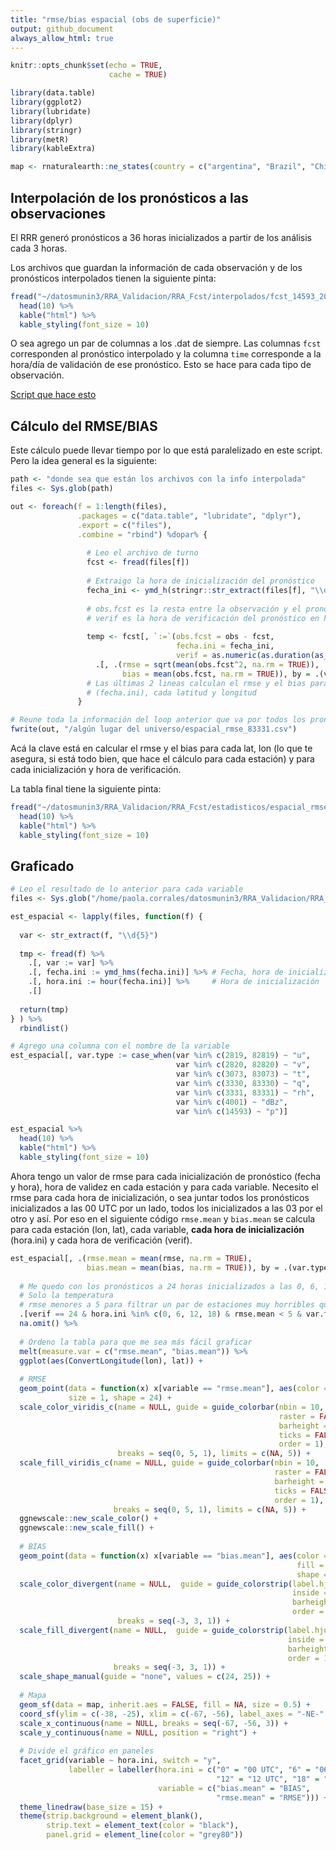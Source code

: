 ```yaml
---
title: "rmse/bias espacial (obs de superficie)"
output: github_document
always_allow_html: true
---
```


```r
knitr::opts_chunk$set(echo = TRUE,
                      cache = TRUE)

library(data.table)
library(ggplot2)
library(lubridate)
library(dplyr)
library(stringr)
library(metR)
library(kableExtra)

map <- rnaturalearth::ne_states(country = c("argentina", "Brazil", "Chile", "Uruguay", "Paraguay", "Bolivia"), returnclass = "sf")
```


## Interpolación de los pronósticos a las observaciones

El RRR generó pronósticos a 36 horas inicializados a partir de los análisis cada 3 horas. 

Los archivos que guardan la información de cada observación y de los pronósticos interpolados tienen la siguiente pinta:

```r
fread("~/datosmunin3/RRA_Validacion/RRA_Fcst/interpolados/fcst_14593_20181109_00.csv") %>% 
  head(10) %>% 
  kable("html") %>% 
  kable_styling(font_size = 10)
```

O sea agrego un par de columnas a los .dat de siempre. Las columnas `fcst` corresponden al pronóstico interpolado y la columna `time` corresponde a la hora/día de validación de ese pronóstico. Esto se hace para cada tipo de observación. 

[Script que hace esto](https://github.com/paocorrales/Validacion_RRA/blob/master/interp_obs_parallel.R)

## Cálculo del RMSE/BIAS

Este cálculo puede llevar tiempo por lo que está paralelizado en este script. Pero la idea general es la siguiente:

```r
path <- "donde sea que están los archivos con la info interpolada"
files <- Sys.glob(path)

out <- foreach(f = 1:length(files),
               .packages = c("data.table", "lubridate", "dplyr"),
               .export = c("files"),
               .combine = "rbind") %dopar% {
                 
                 # Leo el archivo de turno
                 fcst <- fread(files[f])
                 
                 # Extraigo la hora de inicialización del pronóstico
                 fecha_ini <- ymd_h(stringr::str_extract(files[f], "\\d{8}_\\d{2}"))
                 
                 # obs.fcst es la resta entre la observación y el pronóstico interpolado
                 # verif es la hora de verificación del pronóstico en horas, va de 0 a 36.
                 
                 temp <- fcst[, `:=`(obs.fcst = obs - fcst,
                                     fecha.ini = fecha_ini,
                                     verif = as.numeric(as.duration(as_datetime(time.obs) - fecha_ini), "hour"))] %>%
                   .[, .(rmse = sqrt(mean(obs.fcst^2, na.rm = TRUE)), 
                         bias = mean(obs.fcst, na.rm = TRUE)), by = .(verif, fecha.ini, lon, lat)]
                 # Las últimas 2 lineas calculan el rmse y el bias para cada hora de verificación (verif), cada inicialización
                 # (fecha.ini), cada latitud y longitud
               }

# Reune toda la información del loop anterior que va por todos los pronósticos y guarda un ínico archivo.
fwrite(out, "/algún lugar del universo/espacial_rmse_83331.csv")
```

Acá la clave está en calcular el rmse y el bias para cada lat, lon (lo que te asegura, si está todo bien, que hace el cálculo para cada estación) y para cada inicialización y hora de verificación. 

La tabla final tiene la siguiente pinta:

```r
fread("~/datosmunin3/RRA_Validacion/RRA_Fcst/estadisticos/espacial_rmse_82820.csv") %>% 
  head(10) %>% 
  kable("html") %>% 
  kable_styling(font_size = 10)
```

## Graficado

```r
# Leo el resultado de lo anterior para cada variable
files <- Sys.glob("/home/paola.corrales/datosmunin3/RRA_Validacion/RRA_Fcst/estadisticos/espacial*")

est_espacial <- lapply(files, function(f) {
  
  var <- str_extract(f, "\\d{5}")
  
  tmp <- fread(f) %>% 
    .[, var := var] %>%
    .[, fecha.ini := ymd_hms(fecha.ini)] %>% # Fecha, hora de inicialización
    .[, hora.ini := hour(fecha.ini)] %>%     # Hora de inicialización
    .[]
  
  return(tmp)
} ) %>% 
  rbindlist() 

# Agrego una columna con el nombre de la variable
est_espacial[, var.type := case_when(var %in% c(2819, 82819) ~ "u",
                                     var %in% c(2820, 82820) ~ "v",
                                     var %in% c(3073, 83073) ~ "t",
                                     var %in% c(3330, 83330) ~ "q",
                                     var %in% c(3331, 83331) ~ "rh",
                                     var %in% c(4001) ~ "dBz",
                                     var %in% c(14593) ~ "p")]

est_espacial %>% 
  head(10) %>% 
  kable("html") %>% 
  kable_styling(font_size = 10)
```

Ahora tengo un valor de rmse para cada inicialización de pronóstico (fecha y hora), hora de validez en cada estación y para cada variable. Necesito el rmse para cada hora de inicialización, o sea juntar todos los pronósticos inicializados a las 00 UTC por un lado, todos los inicializados a las 03 por el otro y así. Por eso en el siguiente código `rmse.mean` y `bias.mean` se calcula para cada estación (lon, lat), cada variable, **cada hora de inicialización** (hora.ini) y cada hora de verificación (verif).

```r
est_espacial[, .(rmse.mean = mean(rmse, na.rm = TRUE),
                 bias.mean = mean(bias, na.rm = TRUE)), by = .(var.type, hora.ini, verif, lon, lat)] %>% 
  
  # Me quedo con los pronósticos a 24 horas inicializados a las 0, 6, 12 y 18
  # Solo la temperatura
  # rmse menores a 5 para filtrar un par de estaciones muy horribles que ya sabemos que tienen problemas
  .[verif == 24 & hora.ini %in% c(0, 6, 12, 18) & rmse.mean < 5 & var.type == "t"] %>% 
  na.omit() %>% 
  
  # Ordeno la tabla para que me sea más fácil graficar
  melt(measure.var = c("rmse.mean", "bias.mean")) %>% 
  ggplot(aes(ConvertLongitude(lon), lat)) +
  
  # RMSE
  geom_point(data = function(x) x[variable == "rmse.mean"], aes(color = value, fill = value), 
             size = 1, shape = 24) +
  scale_color_viridis_c(name = NULL, guide = guide_colorbar(nbin = 10, 
                                                            raster = FALSE,
                                                            barheight = 10, 
                                                            ticks = FALSE,
                                                            order = 1), 
                        breaks = seq(0, 5, 1), limits = c(NA, 5)) +
  scale_fill_viridis_c(name = NULL, guide = guide_colorbar(nbin = 10, 
                                                           raster = FALSE,
                                                           barheight = 10, 
                                                           ticks = FALSE,
                                                           order = 1), 
                       breaks = seq(0, 5, 1), limits = c(NA, 5)) +
  ggnewscale::new_scale_color() +
  ggnewscale::new_scale_fill() +
  
  # BIAS
  geom_point(data = function(x) x[variable == "bias.mean"], aes(color = value,
                                                                fill = value,
                                                                shape = factor(sign(-value))), size = 1) +
  scale_color_divergent(name = NULL,  guide = guide_colorstrip(label.hjust = unit(0.5, "cm"), 
                                                               inside = TRUE,
                                                               barheight = 10, 
                                                               order = 10),
                        breaks = seq(-3, 3, 1)) +  
  scale_fill_divergent(name = NULL,  guide = guide_colorstrip(label.hjust = unit(0.5, "cm"), 
                                                              inside = TRUE,
                                                              barheight = 10, 
                                                              order = 10),
                       breaks = seq(-3, 3, 1)) + 
  scale_shape_manual(guide = "none", values = c(24, 25)) +
  
  # Mapa
  geom_sf(data = map, inherit.aes = FALSE, fill = NA, size = 0.5) +
  coord_sf(ylim = c(-38, -25), xlim = c(-67, -56), label_axes = "-NE-" ) +
  scale_x_continuous(name = NULL, breaks = seq(-67, -56, 3)) +
  scale_y_continuous(name = NULL, position = "right") +
  
  # Divide el gráfico en paneles
  facet_grid(variable ~ hora.ini, switch = "y", 
             labeller = labeller(hora.ini = c("0" = "00 UTC", "6" = "06 UTC",
                                              "12" = "12 UTC", "18" = "18 UTC"),
                                 variable = c("bias.mean" = "BIAS",
                                              "rmse.mean" = "RMSE"))) +
  theme_linedraw(base_size = 15) +
  theme(strip.background = element_blank(),
        strip.text = element_text(color = "black"),
        panel.grid = element_line(color = "grey80"))
```

